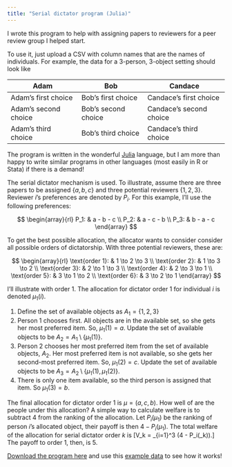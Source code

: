 ```yaml
---
title: "Serial dictator program (Julia)"
---
```


I wrote this program to help with assigning papers to reviewers for a peer review group I helped start.

To use it, just upload a CSV with column names that are the names of individuals.
For example, the data for a 3-person, 3-object setting should look like

| Adam                 | Bob                 | Candace                 |
| -------------------- | ------------------- | ----------------------- |
| Adam's first choice  | Bob's first choice  | Candace's first choice  |
| Adam's second choice | Bob's second choice | Candace's second choice |
| Adam's third choice  | Bob's third choice  | Candace's third choice  |

The program is written in the wonderful [Julia](https://julialang.org/) language, but I am more than happy to write similar programs in other languages (most easily in R or Stata) if there is a demand!

The serial dictator mechanism is used.
To illustrate, assume there are three papers to be assigned $\{a,b,c\}$ and three potential reviewers $\{1,2,3\}$.
Reviewer $i$'s preferences are denoted by $P_i$.
For this example, I'll use the following preferences:

$$
\begin{array}{rl}
  P_1: & a - b - c \\
  P_2: & a - c - b \\
  P_3: & b - a - c
\end{array}
$$

To get the best possible allocation, the allocator wants to consider consider all possible orders of dictatorship.
With three potential reviewers, these are:

$$
\begin{array}{rl}
  \text{order 1}: & 1 \to 2 \to 3 \\
  \text{order 2}: & 1 \to 3 \to 2 \\
  \text{order 3}: & 2 \to 1 \to 3 \\
  \text{order 4}: & 2 \to 3 \to 1 \\
  \text{order 5}: & 3 \to 1 \to 2 \\
  \text{order 6}: & 3 \to 2 \to 1
\end{array}
$$

I'll illustrate with order 1.
The allocation for dictator order 1 for individual $i$ is denoted $\mu_1(i)$.

1. Define the set of available objects as $A_1 = \{1,2,3\}$
1. Person 1 chooses first. All objects are in the available set, so she gets her most preferred item. So, $\mu_1(1) = a$. Update the set of available objects to be $A_2 = A_1 \setminus \{\mu_1(1)\}$.
1. Person 2 chooses her most preferred item from the set of available objects, $A_2$. Her most preferred item is not available, so she gets her second-most preferred item. So, $\mu_1(2) = c$. Update the set of available objects to be $A_3 = A_2 \setminus \{\mu_1(1), \mu_1(2)\}$.
1. There is only one item available, so the third person is assigned that item. So $\mu_1(3) = b$.

The final allocation for dictator order 1 is $\mu = (a,c,b)$.
How well of are the people under this allocation?
A simple way to calculate welfare is to subtract 4 from the ranking of the allocation.
Let $P_i(\mu_1)$ be the ranking of person $i$'s allocated object, their payoff is then $4 - P_i(\mu_1)$.
The total welfare of the allocation for serial dictator order $k$ is
\[V_k = \sum_{i=1}^3 \left(4 - P_i(\mu_k)\right).\]
The payoff to order 1, then, is 5.

[Download the program here](public-goods/serial-dictator-program/serial-dictator-program.jl) and use this [example data](public-goods/serial-dictator-program/example-preferences.csv) to see how it works!
